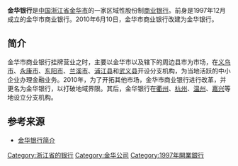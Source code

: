 {{Infobox Company
| company_name = 金华银行股份有限公司<br>Jinhua Bank<br>Corporation Limited
| company_logo = [[File:Jinhua_Bank_Logo.png|File:Jinhua Bank Logo.png]]
| image =  201812 Jinhua Caifu Mansion.jpg  
| image_size =280px
| image_caption =金华银行总部财富大厦
| abbreviated_name = 金华银行
| company_type = [[股份有限公司|股份有限公司]]
| foundation = 1997年12月金华市商业银行成立<br/>2010年6月10日改建为金华银行
| location = [[中国|中国]][[浙江省|浙江省]][[金华市|金华市]]
| industry = [[金融业|金融业]]
| total_asset = 243亿元[[人民币|人民币]]
| area_served = [[长三角地区|长三角地区]]
| key_people = [[董事长|董事长]]：徐雅清<br />行长：汪平
| company_slogan = 开拓、稳健、务实、高效
| telephone_no = 86-0579-82178870
| homepage = http://www.jhccb.com.cn
| zip_code = 321015
}}

'''金华银行'''是[[中国|中国]][[浙江省|浙江省]][[金华市|金华市]]的一家区域性股份制[[商业银行|商业银行]]。前身是1997年12月成立的金华市商业银行。2010年6月10日，金华市商业银行改建为金华银行。

== 简介 ==
金华市商业银行挂牌营业之时，主要以金华市以及辖下的周边县市为市场，在[[义乌市|义乌市]]、[[永康市|永康市]]、[[东阳市|东阳市]]、[[兰溪市|兰溪市]]、[[浦江县|浦江县]]和[[武义县|武义县]]开设分支机构，为当地活跃的中小企业办理金融业务。2010年，为了开拓其他市场，金华市商业银行进行改革，并更名为金华银行，以打破地域界限。其后，金华银行在[[衢州|衢州]]、[[杭州|杭州]]、[[温州|温州]]、[[嘉兴|嘉兴]]等地设立分支机构。

== 参考来源 ==
*[http://www.jhccb.com.cn/jhmh/tzzgx/504.html 金华银行简介]

{{中华人民共和国城市商业银行}}
{{金华市}}

[[Category:浙江省的银行|Category:浙江省的银行]]
[[Category:金华公司|Category:金华公司]]
[[Category:1997年開業銀行|Category:1997年開業銀行]]
{{銀行小作品}}